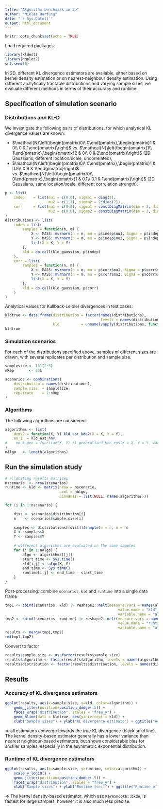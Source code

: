 ```yaml
---
title: "Algorithm benchmark in 2D"
author: "Niklas Hartung"
date: "`r Sys.Date()`"
output: html_document
---
```


```r
knitr::opts_chunk$set(echo = TRUE)
```

Load required packages:

```r
library(kldest)
library(ggplot2)
set.seed(0)
```

In 2D, different KL divergence estimators are available, either based on kernel 
density estimation or on nearest-neighbour density estimation. 
Using different analytically tractable distributions and varying sample sizes, 
we evaluate different methods in terms of their accuracy and runtime.

## Specification of simulation scenario

### Distributions and KL-D

We investigate the following pairs of distributions,
for which analytical KL divergence values are known:

* $\mathcal{N}\left(\begin{pmatrix}0\\ 0\end{pmatrix},\begin{pmatrix}1 & 0\\ 0 & 1\end{pmatrix}\right)$ vs. $\mathcal{N}\left(\begin{pmatrix}1\\ 1\end{pmatrix},\begin{pmatrix}2 & 0\\ 0 & 2\end{pmatrix}\right)$ (2D Gaussians, different location/scale, uncorrelated),
* $\mathcal{N}\left(\begin{pmatrix}0\\ 0\end{pmatrix},\begin{pmatrix}1 & 0.9\\ 0.9 & 1\end{pmatrix}\right)$ vs. $\mathcal{N}\left(\begin{pmatrix}0\\ 0\end{pmatrix},\begin{pmatrix}1 & 0.1\\ 0.1 & 1\end{pmatrix}\right)$ (2D Gaussians, same location/scale, different correlation strength).

```r
p <- list(
    indep    = list(mu1 = c(0,0), sigma1 = diag(2), 
                    mu2 = c(1,1), sigma2 = 2*diag(2)),
    corr     = list(mu1 = c(0,0), sigma1 = constDiagMatrix(dim = 2, diag = 1, offDiag = 0.9), 
                    mu2 = c(0,0), sigma2 = constDiagMatrix(dim = 2, diag = 1, offDiag = 0.1))
)
distributions <- list(
    indep = list(
        samples = function(n, m) {
            X <- MASS::mvrnorm(n = n, mu = p$indep$mu1, Sigma = p$indep$sigma1)
            Y <- MASS::mvrnorm(n = m, mu = p$indep$mu2, Sigma = p$indep$sigma2)
            list(X = X, Y = Y)
        },
        kld = do.call(kld_gaussian, p$indep)
    ),
    corr = list(
        samples = function(n, m) {
            X <- MASS::mvrnorm(n = n, mu = p$corr$mu1, Sigma = p$corr$sigma1)
            Y <- MASS::mvrnorm(n = m, mu = p$corr$mu2, Sigma = p$corr$sigma2)
            list(X = X, Y = Y)
        },
        kld = do.call(kld_gaussian, p$corr)
    )
)
```

Analytical values for Kullback-Leibler divergences in test cases:

```r
kldtrue <- data.frame(distribution = factor(names(distributions), 
                                            levels = names(distributions)), 
                      kld          = unname(vapply(distributions, function(x) x$kld,1)))
kldtrue
```

### Simulation scenarios

For each of the distributions specified above, samples of different sizes are 
drawn, with several replicates per distribution and sample size.

```r
samplesize <- 10^(2:5)
nRep       <- 25L

scenarios <- combinations(
    distribution = names(distributions),
    sample.size  = samplesize,
    replicate    = 1:nRep
)
```

### Algorithms

The following algorithms are considered:

```r
algorithms <- list(
    dens2 = function(X, Y) kld_est_kde2(X = X, Y = Y),
    nn_1  = kld_est_nn#,
#    nn_k_gen = function(X, Y) kl_generalized_knn_eps(X = X, Y = Y, warn.max.k = FALSE)
)
nAlgo   <- length(algorithms)
```

## Run the simulation study 

```r
# allocating results matrices
nscenario  <- nrow(scenarios)
runtime <- kld <- matrix(nrow = nscenario, 
                         ncol = nAlgo, 
                         dimnames = list(NULL, names(algorithms)))

for (i in 1:nscenario) {

    dist <- scenarios$distribution[i]
    n    <- scenarios$sample.size[i]
    
    samples <- distributions[[dist]]$sample(n = n, m = n)
    X <- samples$X
    Y <- samples$Y
    
    # different algorithms are evaluated on the same samples
    for (j in 1:nAlgo) {
        algo <- algorithms[[j]]
        start_time <- Sys.time()
        kld[i,j] <- algo(X, Y)
        end_time <- Sys.time()
        runtime[i,j] <- end_time - start_time
    }
}
```

Post-processing: combine `scenarios`, `kld` and `runtime` into a single 
data frame

```r
tmp1 <- cbind(scenarios, kld) |> reshape2::melt(measure.vars = names(algorithms),
                                                    value.name = "kld",
                                                    variable.name = "algorithm") 
tmp2 <- cbind(scenarios, runtime) |> reshape2::melt(measure.vars = names(algorithms),
                                                    value.name = "runtime",
                                                    variable.name = "algorithm") 
results <- merge(tmp1,tmp2)
rm(tmp1,tmp2)
```

Convert to factor

```r
results$sample.size <- as.factor(results$sample.size)
results$algorithm <- factor(results$algorithm, levels = names(algorithms))
results$distribution <- factor(results$distribution, levels = names(distributions), ordered = TRUE)
```


## Results

### Accuracy of KL divergence estimators

```r
ggplot(results, aes(x=sample.size, y=kld, color=algorithm)) + 
    geom_jitter(position=position_dodge(.5)) + 
    facet_wrap("distribution", scales = "free_y") +
    geom_hline(data = kldtrue, aes(yintercept = kld)) +
    xlab("Sample sizes") + ylab("KL divergence estimate") + ggtitle("Accuracy of different algorithms")

```

$\Rightarrow$ all estimators converge towards the true KL divergence (black solid
line). The kernel density-based estimator generally has a lower variance than 
nearest neighbour-based estimators, but shows considerable bias for smaller samples, 
especially in the asymmetric exponential distribution. 

### Runtime of KL divergence estimators

```r
ggplot(results, aes(x=sample.size, y=runtime, color=algorithm)) + 
    scale_y_log10() + 
    geom_jitter(position=position_dodge(.5)) + 
    facet_wrap("distribution", scales = "free_y") +
    xlab("Sample sizes") + ylab("Runtime [sec]") + ggtitle("Runtime of different algorithms")
```

$\Rightarrow$ The kernel density-based estimator, which use `KernSmooth::bkde`, 
is fastest for large samples, however it is also much less precise. 



